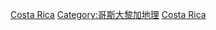 {{Commons cat|National parks of Costa Rica}}

[[Category:美洲國家公園|Costa Rica]]
[[Category:哥斯大黎加地理|Category:哥斯大黎加地理]]
[[Category:各国国家公园|Costa Rica]]